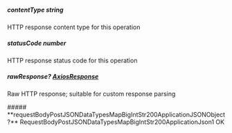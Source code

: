 
##### **contentType** string
HTTP response content type for this operation

##### **statusCode** number
HTTP response status code for this operation

##### **rawResponse?** [AxiosResponse](https://axios-http.com/docs/res_schema)
Raw HTTP response; suitable for custom response parsing

<Collapsible>
    ##### **requestBodyPostJSONDataTypesMapBigIntStr200ApplicationJSONObject?** RequestBodyPostJSONDataTypesMapBigIntStr200ApplicationJson1
    OK
    <Collapsible.Break/>
    <RequestBodyPostJSONDataTypesMapBigIntStr200ApplicationJson1/>
</Collapsible>

